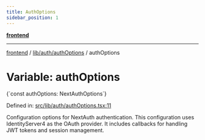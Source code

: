 ```yaml
---
title: AuthOptions
sidebar_position: 1
---
```



[**frontend**](../../../..)

***

[frontend](../../../..) / [lib/auth/authOptions](..) / authOptions

# Variable: authOptions

<CodeBlock language="ts">
{`const authOptions: NextAuthOptions`}
</CodeBlock>

Defined in: [src/lib/auth/authOptions.tsx:11](https://github.com/svsticky/CommitteeClash/blob/e5fd1c9fb89fe447a4c38e43ebba51eb1e51230c/frontend/src/lib/auth/authOptions.tsx#L11)

Configuration options for NextAuth authentication.
This configuration uses IdentityServer4 as the OAuth provider.
It includes callbacks for handling JWT tokens and session management.
